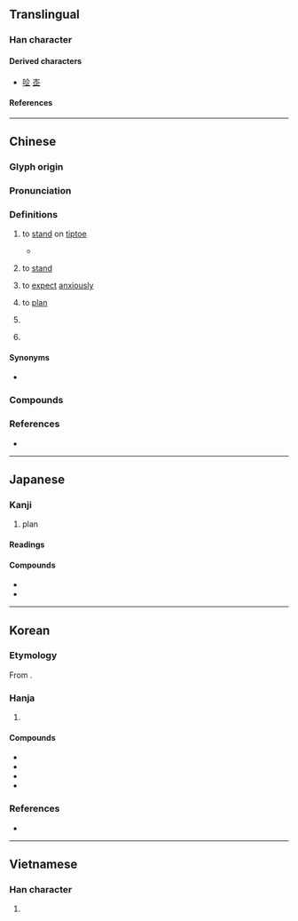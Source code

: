 {{also|쇼}}
{{character info}}
==Translingual==

===Han character===
{{Han char|rn=9|rad=人|as=04|sn=6|four=80101|canj=OYLM|ids=⿱𠆢止}}

====Derived characters====
* [[㖉]] [[峜]]

====References====
{{Han ref|kx=0095.040|dkj=00422|dj=0201.060|hdz=10116.060|uh=4F01}}

----

==Chinese==
{{zh-forms}}

===Glyph origin===
{{Han etym}}

===Pronunciation===
{{zh-pron
|m=企
|ma=y
|c=kei5
|h=pfs=khî
|md=kié
|mn=qz,tw,xm:khì/qz,xm:khí/zz:thì
|w=2qi
|mc=y
|oc=y
|cat=v,n,pn
}}

===Definitions===
{{zh-hanzi}}

# {{zh-o}} to [[stand]] on [[tiptoe]]
#* {{zh-x|企 者 不 立，跨 者 不 行。|ref=Daodejing}}
# {{lb|zh|Cantonese|Hakka}} to [[stand]]
# {{zh-no-solo}} to [[expect]] [[anxiously]]
#: {{zh-x|企望|to hope for}}
# {{zh-no-solo}} to [[plan]]
#: {{zh-x|企劃|to plan; plan}}
# {{lb|zh|chiefly in compounds}} {{zh-abbrev|企業|enterprise}}
#: {{zh-x|國企|state-owned '''enterprise'''}}
#: {{zh-x|私企|private '''enterprise'''}}
#: {{zh-x|政---企 關係|relationship between the government and the '''enterprises'''}}
# {{surname|zh}}

====Synonyms====
* {{sense|to stand}}
{{zh-dial|站}}

===Compounds===
{{zh-der|企業|企鵝|企圖|屋企|不可企及|企佇|企劃|企及|企慕|企望|企求|企盼|企禱|企羨|企足矯首|企足而待|企踵|希企|延企|延頸企踵|引領企踵|慚鳧企鶴|欣企|翹企|翹首企足|鶴企|國企|私企|外企|企缸|早知拉尿，企到天光}}

===References===
* {{R:yue:Hanzi}}

----

==Japanese==

===Kanji===
{{ja-kanji|grade=c|rs=人04}}

# plan

====Readings====
{{ja-readings
|goon=き
|kanon=き
|kun=くわだ-てる<くはだ-てる, くわだて<くはだて
}}

====Compounds====
* {{ja-r|企%画|き%かく}}
* {{ja-r|企%業|き%ぎょう}}

----

==Korean==

===Etymology===
From {{der|ko|ltc|-}} {{ltc-l|企|id=1+2}}.

===Hanja===
{{ko-hanja-search}}
{{ko-hanja|꾀하다|꾀할|기}}

# {{hanja form of|기|[[plan]]}}

====Compounds====
{{der-top|Compounds}}
* {{ko-l|기도|企圖}}
* {{ko-l|기업|企業}}
* {{ko-l|기획|企劃}}
* {{ko-l|대기업|大企業}}
{{der-bottom}}

===References===
* {{R:hanjadoc|173}}

----

==Vietnamese==

===Han character===
{{vi-readings|reading=xí|rs=人04}}

# {{rfdef|vi|sort=人04}}
